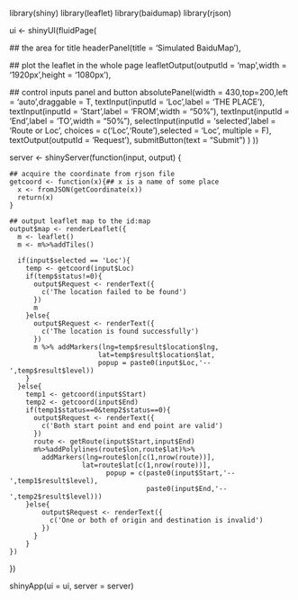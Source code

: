 library(shiny)
library(leaflet)
library(baidumap)
library(rjson)

ui <- shinyUI(fluidPage(

   ## the area for title
   headerPanel(title = 'Simulated BaiduMap'),   

   ## plot the leaflet in the whole page
   leafletOutput(outputId = 'map',width = '1920px',height = '1080px'),

   ## control inputs panel and button
   absolutePanel(width = 430,top=200,left = 'auto',draggable = T,
                 textInput(inputId = 'Loc',label = 'THE PLACE'),
                 textInput(inputId = 'Start',label = 'FROM',width = "50%"),
                 textInput(inputId = 'End',label = 'TO',width = "50%"),
                 selectInput(inputId = 'selected',label = 'Route or Loc',
                             choices = c('Loc','Route'),selected = 'Loc',
                             multiple = F),
                 textOutput(outputId = 'Request'),
                 submitButton(text = "Submit")
                 )
))

server <- shinyServer(function(input, output) {

    ## acquire the coordinate from rjson file
    getcoord <- function(x){## x is a name of some place
      x <- fromJSON(getCoordinate(x))
      return(x)
    }

    ## output leaflet map to the id:map
    output$map <- renderLeaflet({
      m <- leaflet()
      m <- m%>%addTiles()

      if(input$selected == 'Loc'){
        temp <- getcoord(input$Loc)
        if(temp$status!=0){
          output$Request <- renderText({
            c('The location failed to be found')
          })
          m
        }else{
          output$Request <- renderText({
            c('The location is found successfully')
          })
          m %>% addMarkers(lng=temp$result$location$lng,
                          lat=temp$result$location$lat,
                          popup = paste0(input$Loc,'--',temp$result$level))
        }
      }else{
        temp1 <- getcoord(input$Start)
        temp2 <- getcoord(input$End)
        if(temp1$status==0&temp2$status==0){
          output$Request <- renderText({
            c('Both start point and end point are valid')
          })
          route <- getRoute(input$Start,input$End)
          m%>%addPolylines(route$lon,route$lat)%>%
            addMarkers(lng=route$lon[c(1,nrow(route))],
                      lat=route$lat[c(1,nrow(route))],
                            popup = c(paste0(input$Start,'--',temp1$result$level),
                                      paste0(input$End,'--',temp2$result$level)))
        }else{
            output$Request <- renderText({
              c('One or both of origin and destination is invalid')
            })
          }
        }
    })
})

shinyApp(ui = ui, server = server)